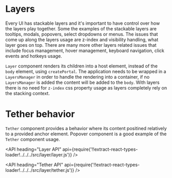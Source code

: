 <!--
Copyright (c) 2018 Uber Technologies, Inc.

This source code is licensed under the MIT license found in the
LICENSE file in the root directory of this source tree.
-->




# Layers

Every UI has stackable layers and it's important to have control over how the layers play together. Some the examples of the stackable layers are tooltips, modals, popovers, select dropdowns or menus. The issues that come up along the layers usage are z-index and visibility handling, what layer goes on top. There are many more other layers related issues that include focus management, hover management, keyboard navigation, click events and hotkeys usage.

`Layer` component renders its children into a host element, instead of the `body` element, using `createPortal`. The application needs to be wrapped in a `LayersManager` in order to handle the rendering into a container, if no `LayersManager` is added the content will be added to the `body`. With layers there is no need for `z-index` css property usage as layers completely rely on the stacking context.

<Example title="Layer basic usage" path="examples/layer/basic.js">
  <LayerBasic />
</Example>

# Tether behavior

`Tether` component provides a behavior where its content positined relatively to a provided anchor element. Popover component is a good example of the `Tether` component usage.

<Example title="Tether basic usage" path="examples/layer/basic-tether.js">
  <TetherBasic />
</Example>

<API
  heading="Layer API"
  api={require('!!extract-react-types-loader!../../../src/layer/layer.js')}
/>

<API
  heading="Tether API"
  api={require('!!extract-react-types-loader!../../../src/layer/tether.js')}
/>
